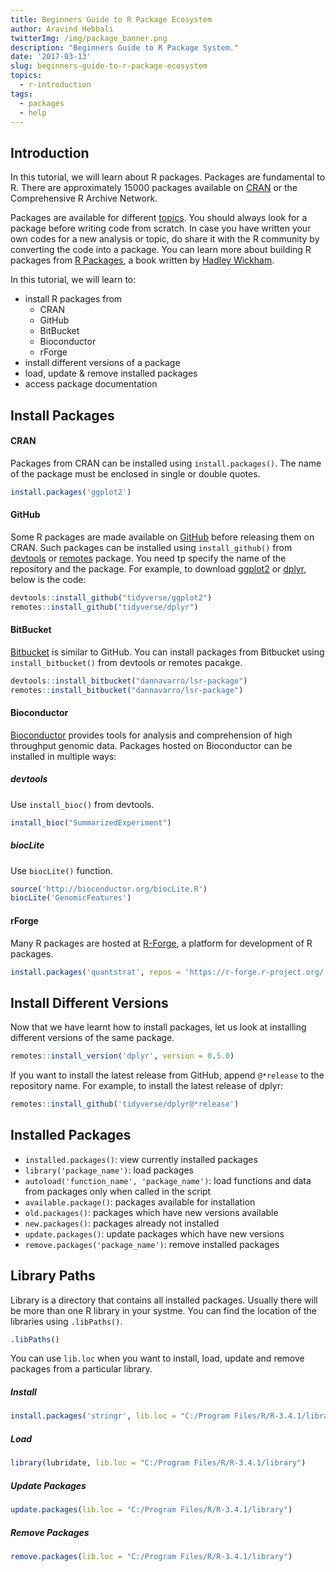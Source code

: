 ```yaml
---
title: Beginners Guide to R Package Ecosystem
author: Aravind Hebbali
twitterImg: /img/package_banner.png
description: "Beginners Guide to R Package System."
date: '2017-03-13'
slug: beginners-guide-to-r-package-ecosystem
topics:
  - r-introduction
tags:
  - packages
  - help
---
```


## Introduction

In this tutorial, we will learn about R packages. Packages are fundamental to R. There are approximately 15000 packages available on [CRAN](https://cran.r-project.org/) or the Comprehensive R Archive Network.

Packages are available for different [topics](https://cran.r-project.org/web/views/). You should always look for a package before writing code from scratch. In case you have written your own codes for a new analysis or topic, do share it with the R community by converting the code into a package. You can learn more about building R packages from [R Packages](https://r-pkgs.had.co.nz/), a book written by [Hadley Wickham](https://hadley.nz/).

In this tutorial, we will learn to:

- install R packages from 
    - CRAN
    - GitHub
    - BitBucket
    - Bioconductor
    - rForge
- install different versions of a package
- load, update & remove installed packages
- access package documentation

## Install Packages

#### CRAN

Packages from CRAN can be installed using `install.packages()`. The name of the package must be enclosed in single or double quotes.

```r
install.packages('ggplot2')
```

#### GitHub

Some R packages are made available on [GitHub](https://github.com/) before releasing them on CRAN. Such packages can be installed using `install_github()` from [devtools](https://cran.r-project.org/web/packages/devtools/index.html) or [remotes](https://cran.r-project.org/web/packages/remotes/index.html) package. You need tp specify the name of the repository and the package. For example, to download [ggplot2](https://ggplot2.tidyverse.org/) or [dplyr](https://dplyr.tidyverse.org/), below is the code:

```r
devtools::install_github("tidyverse/ggplot2")
remotes::install_github("tidyverse/dplyr")
```

#### BitBucket

[Bitbucket](https://bitbucket.org/) is similar to GitHub. You can install packages from Bitbucket using `install_bitbucket()` from devtools or remotes pacakge.

```r
devtools::install_bitbucket("dannavarro/lsr-package")
remotes::install_bitbucket("dannavarro/lsr-package")
```

#### Bioconductor

[Bioconductor](https://www.bioconductor.org/) provides tools for analysis and comprehension of high throughput genomic data. Packages hosted on Bioconductor can be installed in multiple ways:

##### devtools

Use `install_bioc()` from devtools.

```r
install_bioc("SummarizedExperiment")
```

##### biocLite

Use `biocLite()` function.

```r
source('http://bioconductor.org/biocLite.R')
biocLite('GenomicFeatures')
```

#### rForge

Many R packages are hosted at [R-Forge](https://r-forge.r-project.org/), a platform for development of R packages. 

```r
install.packages('quantstrat', repos = 'https://r-forge.r-project.org/')
```

## Install Different Versions

Now that we have learnt how to install packages, let us look at installing different versions of the same package.

```r
remotes::install_version('dplyr', version = 0.5.0)
```

If you want to install the latest release from GitHub, append `@*release` to the repository name. For example, to install the latest release of dplyr:

```r
remotes::install_github('tidyverse/dplyr@*release')
```

## Installed Packages

- `installed.packages()`: view currently installed packages
- `library('package_name')`: load packages
- `autoload('function_name', 'package_name')`: load functions and data from packages only when called in the script
- `available.package()`: packages available for installation
- `old.packages()`: packages which have new versions available
- `new.packages()`: packages already not installed
- `update.packages()`: update packages which have new versions
- `remove.packages('package_name')`: remove installed packages

## Library Paths

Library is a directory that contains all installed packages. Usually there will be more than one R library in your systme. You can find the location of the libraries using `.libPaths()`.

```r
.libPaths()
```

You can use `lib.loc` when you want to install, load, update and remove packages from a particular library.

##### Install

```r
install.packages('stringr', lib.loc = "C:/Program Files/R/R-3.4.1/library")
```

##### Load

```r
library(lubridate, lib.loc = "C:/Program Files/R/R-3.4.1/library")
```

##### Update Packages

```r
update.packages(lib.loc = "C:/Program Files/R/R-3.4.1/library")
```

##### Remove Packages

```r
remove.packages(lib.loc = "C:/Program Files/R/R-3.4.1/library")
```
